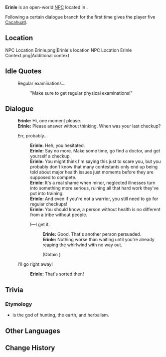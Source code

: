 {{Meta
<!-- Remove this template after adding the missing info -->
|missing_NPC_profile  = yes
}}
{{Character Infobox
|type             = Open-World NPC
|image            = NPC Erinle.png
|realname         = 
|deceased         = 
|region           = Natlan
|location         = Natlan
|affiliation      = Scions of the Canopy
|title            = Doctor

|ancestry         = <!-- Clan/family -->
|father           = 
|mother           = 
|spouse           = 
|sibling          = 
|child            = 
|relative         = 

|voiceEN          = 
|voiceCN          = 
|voiceJP          = 
|voiceKR          = 
|dialoguereward   = {{Card|Cacahuatl|5}}
}}
'''Erinle''' is an open-world [[NPC]] located in {{Location|Stadium of the Sacred Flame}}.

Following a certain dialogue branch for the first time gives the player five [[Cacahuatl]].

==Location==
<gallery>
NPC Location Erinle.png|Erinle's location
NPC Location Erinle Context.png|Additional context
</gallery>
<!--
==Profile==
Detailed story/lore information goes here.
''(To be added.)''

===Appearance===
Keep appearance section short and concise. Limit to 2 paragraphs with 3-4 sentences each.
''(To be added.)''

==Quests and Events==
{{Quests and Events}}
-->
==Idle Quotes==
{{Dialogue Start}}
: {{DIcon|Idle}} Regular examinations...
:: {{A|VO Erinle 01.ogg}} "Make sure to get regular physical examinations!"
{{Dialogue End}}

==Dialogue==
{{Dialogue Start}}
:'''Erinle:''' Hi, one moment please.
:'''Erinle:''' Please answer without thinking. When was your last checkup?
:{{DIcon}} Err, probably...
::'''Erinle:''' Heh, you hesitated.
::'''Erinle:''' Say no more. Make some time, go find a doctor, and get yourself a checkup.
::'''Erinle:''' You might think I'm saying this just to scare you, but you probably don't know that many contestants only end up being told about major health issues just moments before they are supposed to compete.
::'''Erinle:''' It's a real shame when minor, neglected illnesses turn into something more serious, ruining all that hard work they've put into training.
::'''Erinle:''' And even if you're not a warrior, you still need to go for regular checkups!
::'''Erinle:''' You should know, a person without health is no different from a tribe without people.
::{{DIcon|Reward}} I&mdash;I get it.
:::'''Erinle:''' Good. That's another person persuaded.
:::'''Erinle:''' Nothing worse than waiting until you're already reaping the whirlwind with no way out.
:::;(Obtain {{Item|Cacahuatl|x=5}})
:{{DIcon}} I'll go right away!
::'''Erinle:''' That's sorted then!
{{Dialogue End}}
<!--
==Event Dialogue==
===Event Name===
{{Dialogue Start}}
:'''Erinle:'''
{{Dialogue End}}
-->
==Trivia==
===Etymology===
* {{W|Erinlẹ}} is the {{W|Yoruba religion|Yoruba}} god of hunting, the earth, and herbalism.

==Other Languages==
{{Other Languages|default_hidden=1
|en       = Erinle
|zhs      = 恩琳
|zhs_rm   = Ēnlín
|zht      = 恩琳
|zht_rm   = Ēnlín
|ja       = エリンレ
|ko       = 에린레
|es       = Erinlé
|fr       = Erinle
|ru       = Эринл
|th       = Erinle
|vi       = Erinle
|de       = Erinle
|id       = Erinle
|pt       = Erinle
|tr       = Erinle
|it       = Erinle
}}

==Change History==
{{Change History|5.0}}
<!--
==References==
{{Reflist}}
-->